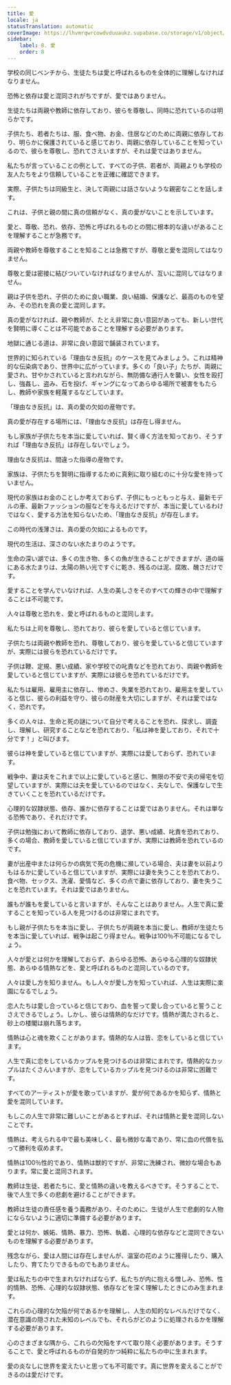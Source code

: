 ```yaml
---
title: 愛
locale: ja
statusTranslation: automatic
coverImage: https://lhvmrqwrcowdvduuaukz.supabase.co/storage/v1/object/public/strapi-uploads/small_cover-educacion-fundamental.webp-2d51a7828a2b1309555be27f7e2a61a0.webp
sidebar:
    label: 8. 愛
    order: 8
---
```

学校の同じベンチから、生徒たちは愛と呼ばれるものを全体的に理解しなければなりません。

恐怖と依存は愛と混同されがちですが、愛ではありません。

生徒たちは両親や教師に依存しており、彼らを尊敬し、同時に恐れているのは明らかです。

子供たち、若者たちは、服、食べ物、お金、住居などのために両親に依存しており、明らかに保護されていると感じており、両親に依存していることを知っているので、彼らを尊敬し、恐れてさえいますが、それは愛ではありません。

私たちが言っていることの例として、すべての子供、若者が、両親よりも学校の友人たちをより信頼していることを正確に確認できます。

実際、子供たちは同級生と、決して両親には話さないような親密なことを話します。

これは、子供と親の間に真の信頼がなく、真の愛がないことを示しています。

愛と、尊敬、恐れ、依存、恐怖と呼ばれるものとの間に根本的な違いがあることを理解することが急務です。

両親や教師を尊敬することを知ることは急務ですが、尊敬と愛を混同してはなりません。

尊敬と愛は密接に結びついていなければなりませんが、互いに混同してはなりません。

親は子供を恐れ、子供のために良い職業、良い結婚、保護など、最高のものを望み、その恐れを真の愛と混同します。

真の愛がなければ、親や教師が、たとえ非常に良い意図があっても、新しい世代を賢明に導くことは不可能であることを理解する必要があります。

地獄に通じる道は、非常に良い意図で舗装されています。

世界的に知られている「理由なき反抗」のケースを見てみましょう。これは精神的な伝染病であり、世界中に広がっています。多くの「良い子」たちが、両親に愛され、甘やかされていると言われながら、無防備な通行人を襲い、女性を殴打し、強姦し、盗み、石を投げ、ギャングになってあらゆる場所で被害をもたらし、教師や家族を軽蔑するなどしています。

「理由なき反抗」は、真の愛の欠如の産物です。

真の愛が存在する場所には、「理由なき反抗」は存在し得ません。

もし家族が子供たちを本当に愛していれば、賢く導く方法を知っており、そうすれば「理由なき反抗」は存在しないでしょう。

理由なき反抗は、間違った指導の産物です。

家族は、子供たちを賢明に指導するために真剣に取り組むのに十分な愛を持っていません。

現代の家族はお金のことしか考えておらず、子供にもっともっと与え、最新モデルの車、最新ファッションの服などを与えるだけですが、本当に愛しているわけではなく、愛する方法を知らないため、「理由なき反抗」が存在します。

この時代の浅薄さは、真の愛の欠如によるものです。

現代の生活は、深さのない水たまりのようです。

生命の深い湖では、多くの生き物、多くの魚が生きることができますが、道の端にある水たまりは、太陽の熱い光ですぐに乾き、残るのは泥、腐敗、醜さだけです。

愛することを学んでいなければ、人生の美しさをそのすべての輝きの中で理解することは不可能です。

人々は尊敬と恐れを、愛と呼ばれるものと混同します。

私たちは上司を尊敬し、恐れており、彼らを愛していると信じています。

子供たちは両親や教師を恐れ、尊敬しており、彼らを愛していると信じていますが、実際には彼らを恐れているだけです。

子供は鞭、定規、悪い成績、家や学校での叱責などを恐れており、両親や教師を愛していると信じていますが、実際には彼らを恐れているだけです。

私たちは雇用、雇用主に依存し、惨めさ、失業を恐れており、雇用主を愛していると信じ、彼らの利益を守り、彼らの財産を大切にしますが、それは愛ではなく、恐れです。

多くの人々は、生命と死の謎について自分で考えることを恐れ、探求し、調査し、理解し、研究することなどを恐れており、「私は神を愛しており、それで十分です！」と叫びます。

彼らは神を愛していると信じていますが、実際には愛しておらず、恐れています。

戦争中、妻は夫をこれまで以上に愛していると感じ、無限の不安で夫の帰宅を切望していますが、実際には夫を愛しているのではなく、夫なしで、保護なしで生きていくことを恐れているだけです。

心理的な奴隷状態、依存、誰かに依存することは愛ではありません。それは単なる恐怖であり、それだけです。

子供は勉強において教師に依存しており、退学、悪い成績、叱責を恐れており、多くの場合、教師を愛していると信じていますが、実際には教師を恐れているのです。

妻が出産中または何らかの病気で死の危機に瀕している場合、夫は妻を以前よりもはるかに愛していると信じていますが、実際には妻を失うことを恐れており、食べ物、セックス、洗濯、愛情など、多くの点で妻に依存しており、妻を失うことを恐れています。それは愛ではありません。

誰もが誰もを愛していると言いますが、そんなことはありません。人生で真に愛することを知っている人を見つけるのは非常にまれです。

もし親が子供たちを本当に愛し、子供たちが両親を本当に愛し、教師が生徒たちを本当に愛していれば、戦争は起こり得ません。戦争は100％不可能になるでしょう。

人々が愛とは何かを理解しておらず、あらゆる恐怖、あらゆる心理的な奴隷状態、あらゆる情熱などを、愛と呼ばれるものと混同しているのです。

人々は愛し方を知りません。もし人々が愛し方を知っていれば、人生は実際に楽園になるでしょう。

恋人たちは愛し合っていると信じており、血を誓って愛し合っていると誓うことさえできるでしょう。しかし、彼らは情熱的なだけです。情熱が満たされると、砂上の楼閣は崩れ落ちます。

情熱は心と魂を欺くことがあります。情熱的な人は皆、恋をしていると信じています。

人生で真に恋をしているカップルを見つけるのは非常にまれです。情熱的なカップルはたくさんいますが、恋をしているカップルを見つけるのは非常に困難です。

すべてのアーティストが愛を歌っていますが、愛が何であるかを知らず、情熱と愛を混同しています。

もしこの人生で非常に難しいことがあるとすれば、それは情熱と愛を混同しないことです。

情熱は、考えられる中で最も美味しく、最も微妙な毒であり、常に血の代償を払って勝利を収めます。

情熱は100％性的であり、情熱は獣的ですが、非常に洗練され、微妙な場合もあります。常に愛と混同されます。

教師は生徒、若者たちに、愛と情熱の違いを教えるべきです。そうすることで、後で人生で多くの悲劇を避けることができます。

教師は生徒の責任感を養う義務があり、そのために、生徒が人生で悲劇的な人物にならないように適切に準備する必要があります。

愛とは何か、嫉妬、情熱、暴力、恐怖、執着、心理的な依存などと混同できないものを理解する必要があります。

残念ながら、愛は人間には存在しませんが、温室の花のように獲得したり、購入したり、育てたりできるものでもありません。

愛は私たちの中で生まれなければならず、私たちが内に抱える憎しみ、恐怖、性的情熱、恐怖、心理的な奴隷状態、依存などを深く理解したときにのみ生まれます。

これらの心理的な欠陥が何であるかを理解し、人生の知的なレベルだけでなく、潜在意識の隠された未知のレベルでも、それらがどのように処理されるかを理解する必要があります。

心のさまざまな隅から、これらの欠陥をすべて取り除く必要があります。そうすることで、愛と呼ばれるものが自発的かつ純粋に私たちの中に生まれます。

愛の炎なしに世界を変えたいと思っても不可能です。真に世界を変えることができるのは愛だけです。

